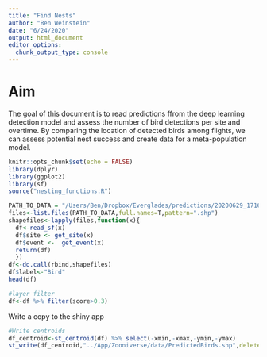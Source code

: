 ```yaml
---
title: "Find Nests"
author: "Ben Weinstein"
date: "6/24/2020"
output: html_document
editor_options: 
  chunk_output_type: console
---
```


# Aim

The goal of this document is to read predictions ffrom the deep learning detection model and assess the number of bird detections per site and overtime. By comparing the location of detected birds among flights, we can assess potential nest success and create data for a meta-population model.

```r
knitr::opts_chunk$set(echo = FALSE)
library(dplyr)
library(ggplot2)
library(sf)
source("nesting_functions.R")
```

```r
PATH_TO_DATA = "/Users/Ben/Dropbox/Everglades/predictions/20200629_171635/"
files<-list.files(PATH_TO_DATA,full.names=T,pattern=".shp")
shapefiles<-lapply(files,function(x){
  df<-read_sf(x)
  df$site <- get_site(x)
  df$event <-  get_event(x)
  return(df)
  })
df<-do.call(rbind,shapefiles)
df$label<-"Bird"
head(df)

#layer filter
df<-df %>% filter(score>0.3)
```

Write a copy to the shiny app
```r
#Write centroids 
df_centroid<-st_centroid(df) %>% select(-xmin,-xmax,-ymin,-ymax)
st_write(df_centroid,"../App/Zooniverse/data/PredictedBirds.shp",delete_layer=T)
```

